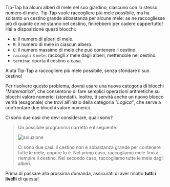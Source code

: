 
Tip-Tap ha alcuni alberi di mele nel suo giardino, ciascuno con lo stesso numero di mele.
Tip-Tap vuole raccogliere più mele possibile, ma ha soltanto un cestino grande abbastanza per alcune mele:
se ne raccogliesse più di quante ce ne stanno nel cestino, finirebbero per cadere dappertutto!
Hai a disposizione questi blocchi:

- `N`: il numero di alberi di mele.
- `M`: il numero di mele in ciascun albero.
- `C`: il numero massimo di mele che può contenere il cestino.
- `raccogli` $x$ `mele`: raccogli $x$ mele dagli alberi, mettendole nel cestino.
- `termina`: riporta il cestino a casa.

Aiuta Tip-Tap a raccogliere più mele possibile, senza sfondare il suo cestino!

Per risolvere questo problema, dovrai usare una nuova categoria di blocchi _"Matematica"_,
che consentono di fare semplici operazioni aritmetiche su blocchi valore numerici (stondati).
Inoltre, ti servirà anche un nuovo blocco verità (esagonale) che trovi all'inizio della
categoria _"Logica"_, che serve a confrontare due blocchi valore numerici.

<Hint>
  Ci sono due casi che devi considerare, quali sono?
</Hint>

<Blockly
  toolbox={toolbox}
  customBlocks={customBlocks}
  initialBlocks={initialBlocks}
  testcases={testcases}
  visualizer={Visualizer}
/>

> Un possibile programma corretto è il seguente:
>
> ![soluzione](sol.png)
>
> Ci sono due casi: il cestino non è abbastanza grande per contenere tutte le mele, oppure lo è.
> Nel primo caso, raccogliamo mele fino a riempire il cestino.
> Nel secondo caso, raccogliamo tutte le mele dagli alberi.

Prima di passare alla prossima domanda, assicurati di aver risolto **tutti i livelli** di questa!